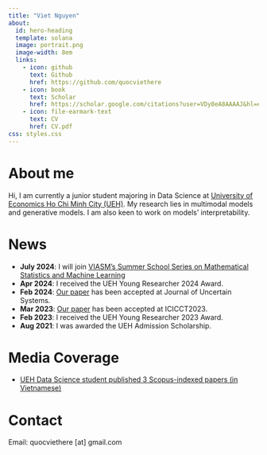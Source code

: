 ```yaml
---
title: "Viet Nguyen"
about:
  id: hero-heading
  template: solana
  image: portrait.png
  image-width: 8em
  links:
    - icon: github
      text: Github
      href: https://github.com/quocviethere
    - icon: book
      text: Scholar
      href: https://scholar.google.com/citations?user=VDy8eA8AAAAJ&hl=en
    - icon: file-earmark-text
      text: CV
      href: CV.pdf
css: styles.css   
---
```


# About me

Hi, I am currently a junior student majoring in Data Science at [University of Economics Ho Chi Minh City (UEH)](https://en.ueh.edu.vn/). 
My research lies in multimodal models <br> and generative models. I am also keen to work on models' interpretability.

# News

- **July 2024**: I will join [VIASM's Summer School Series on Mathematical Statistics and Machine Learning](https://viasm.edu.vn/en/hdkh/somsaml2024)
- **Apr 2024**: I received the UEH Young Researcher 2024 Award.
- **Feb 2024**: [Our paper](https://www.worldscientific.com/doi/10.1142/S175289092440004X) has been accepted at Journal of Uncertain Systems.
- **Mar 2023**: [Our paper](https://link.springer.com/chapter/10.1007/978-981-99-5166-6_35) has been accepted at ICICCT2023.
- **Feb 2023**: I received the UEH Young Researcher 2023 Award.
- **Aug 2021**: I was awarded the UEH Admission Scholarship.


# Media Coverage

- [UEH Data Science student published 3 Scopus-indexed papers (in Vietnamese)](https://tuyensinh.ueh.edu.vn/bai-viet/tuyen-sinh-dai-hoc-2024-sinh-vien-nganh-khoa-hoc-du-lieu-ueh-cong-bo-3-cong-trinh-nghien-cuu-khoa-hoc-thuoc-danh-muc-scopus/)

# Contact

Email: quocviethere [at] gmail.com